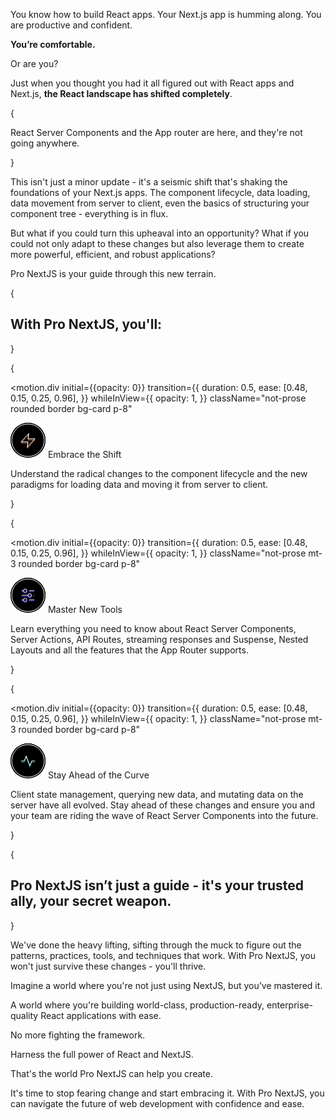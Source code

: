 
You know how to build React apps. Your Next.js app is humming along. You are productive and confident.

**You’re comfortable.**

Or are you?

Just when you thought you had it all figured out with React apps and Next.js, **the React landscape has shifted completely**.

{<p className="text-center text-3xl font-medium drop-shadow-sm sm:text-4xl sm:py-10 py-6 max-w-lg mx-auto text-gray-800 text-balance">React Server Components and the App router are here, and they're not going anywhere.</p>}

This isn't just a minor update - it's a seismic shift that's shaking the foundations of your Next.js apps. The component lifecycle, data loading, data movement from server to client, even the basics of structuring your component tree - everything is in flux.

But what if you could turn this upheaval into an opportunity? What if you could not only adapt to these changes but also leverage them to create more powerful, efficient, and robust applications?

Pro NextJS is your guide through this new terrain.

{<h2 className="text-center text-3xl font-medium drop-shadow-sm sm:text-4xl sm:pt-10 pt-2 text-gray-800">With Pro NextJS, you'll:</h2>}

{

<motion.div
  initial={{opacity: 0}}
  transition={{
    duration: 0.5,
    ease: [0.48, 0.15, 0.25, 0.96],
  }}
  whileInView={{
    opacity: 1,
  }}
  className="not-prose rounded border bg-card p-8"
>
  <p className="inline-flex items-center gap-3 font-semibold">
    <svg
      xmlns="http://www.w3.org/2000/svg"
      width="56"
      height="56"
      fill="none"
      viewBox="0 0 56 56"
    >
      <circle cx="28" cy="28" r="28" fill="url(#paint0_radial_99_850)"></circle>
      <circle
        cx="28"
        cy="28"
        r="28"
        fill="url(#paint1_radial_99_850)"
        fillOpacity="0.2"
      ></circle>
      <circle
        cx="28"
        cy="28"
        r="26"
        stroke="#fff"
        style={{mixBlendMode: 'soft-light'}}
        strokeWidth="2"
      ></circle>
      <path
        stroke="#D47947"
        strokeLinecap="square"
        strokeMiterlimit="10"
        strokeWidth="2"
        d="M29.222 19L17 32.444h11L26.778 41 39 27.556H28L29.222 19z"
      ></path>
      <path
        stroke="#fff"
        strokeLinecap="square"
        strokeMiterlimit="10"
        strokeWidth="2"
        d="M29.222 17L17 30.444h11L26.778 39 39 25.556H28L29.222 17z"
      ></path>
      <defs>
        <radialGradient
          id="paint0_radial_99_850"
          cx="0"
          cy="0"
          r="1"
          gradientTransform="matrix(-28.8322 47.60012 -83.93677 -50.84192 42.454 8.4)"
          gradientUnits="userSpaceOnUse"
        >
          <stop stopColor="#F4C553"></stop>
          <stop offset="0.604" stopColor="#E8A145"></stop>
        </radialGradient>
        <radialGradient
          id="paint1_radial_99_850"
          cx="0"
          cy="0"
          r="1"
          gradientTransform="matrix(0 28 -28 0 28 28)"
          gradientUnits="userSpaceOnUse"
        >
          <stop stopColor="#fff"></stop>
          <stop offset="1" stopOpacity="0"></stop>
        </radialGradient>
      </defs>
    </svg>
    Embrace the Shift
  </p>
  <p className="pt-4 text-gray-600">
    Understand the radical changes to the component lifecycle and the new
    paradigms for loading data and moving it from server to client.
  </p>
</motion.div>

}

{

<motion.div
  initial={{opacity: 0}}
  transition={{
    duration: 0.5,
    ease: [0.48, 0.15, 0.25, 0.96],
  }}
  whileInView={{
    opacity: 1,
  }}
  className="not-prose mt-3 rounded border bg-card p-8"
>
  <p className="inline-flex items-center gap-3 font-semibold">
    <svg
      xmlns="http://www.w3.org/2000/svg"
      width="56"
      height="56"
      fill="none"
      viewBox="0 0 56 56"
    >
      <circle cx="28" cy="28" r="28" fill="url(#paint0_radial_99_864)"></circle>
      <circle
        cx="28"
        cy="28"
        r="28"
        fill="url(#paint1_radial_99_864)"
        fillOpacity="0.2"
      ></circle>
      <circle
        cx="28"
        cy="28"
        r="26"
        stroke="#fff"
        style={{mixBlendMode: 'soft-light'}}
        strokeWidth="2"
      ></circle>
      <path
        stroke="#3C28F5"
        strokeLinecap="square"
        strokeMiterlimit="10"
        strokeWidth="2"
        d="M29.834 22.584h8.25m-20.167 0h2.75m0 0a2.75 2.75 0 115.5 0 2.75 2.75 0 01-5.5 0zm16.5 7.333h.917m-20.167 0H28m0 0a2.75 2.75 0 115.5 0 2.75 2.75 0 01-5.5 0zm1.834 7.333h8.25m-20.167 0h2.75m0 0a2.75 2.75 0 115.5 0 2.75 2.75 0 01-5.5 0z"
      ></path>
      <path
        stroke="#fff"
        strokeLinecap="square"
        strokeMiterlimit="10"
        strokeWidth="2"
        d="M29.834 20.75h8.25m-20.167 0h2.75m0 0a2.75 2.75 0 115.5 0 2.75 2.75 0 01-5.5 0zm16.5 7.333h.917m-20.167 0H28m0 0a2.75 2.75 0 115.5 0 2.75 2.75 0 01-5.5 0zm1.834 7.334h8.25m-20.167 0h2.75m0 0a2.75 2.75 0 115.5 0 2.75 2.75 0 01-5.5 0z"
      ></path>
      <defs>
        <radialGradient
          id="paint0_radial_99_864"
          cx="0"
          cy="0"
          r="1"
          gradientTransform="matrix(-28.8322 47.60012 -83.93677 -50.84192 42.454 8.4)"
          gradientUnits="userSpaceOnUse"
        >
          <stop stopColor="#7C3AED"></stop>
          <stop offset="1" stopColor="#2563EB"></stop>
        </radialGradient>
        <radialGradient
          id="paint1_radial_99_864"
          cx="0"
          cy="0"
          r="1"
          gradientTransform="matrix(0 28 -28 0 28 28)"
          gradientUnits="userSpaceOnUse"
        >
          <stop stopColor="#fff"></stop>
          <stop offset="1" stopOpacity="0"></stop>
        </radialGradient>
      </defs>
    </svg>
    Master New Tools
  </p>
  <p className="pt-4 text-gray-600">
    Learn everything you need to know about React Server Components, Server Actions,
    API Routes, streaming responses and Suspense, Nested Layouts and all the features
    that the App Router supports.
  </p>
</motion.div>
}

{

<motion.div
  initial={{opacity: 0}}
  transition={{
    duration: 0.5,
    ease: [0.48, 0.15, 0.25, 0.96],
  }}
  whileInView={{
    opacity: 1,
  }}
  className="not-prose mt-3 rounded border bg-card p-8"
>
  <p className="inline-flex items-center gap-3 font-semibold">
    <svg
      xmlns="http://www.w3.org/2000/svg"
      width="56"
      height="56"
      fill="none"
      viewBox="0 0 56 56"
    >
      <circle cx="28" cy="28" r="28" fill="url(#paint0_radial_99_865)"></circle>
      <circle
        cx="28"
        cy="28"
        r="28"
        fill="url(#paint1_radial_99_865)"
        fillOpacity="0.2"
      ></circle>
      <path
        stroke="#1A9B96"
        strokeLinecap="square"
        strokeMiterlimit="10"
        strokeWidth="2"
        d="M17 30h5l3-8 6 16 3-8h5"
      ></path>
      <path
        stroke="#fff"
        strokeLinecap="square"
        strokeMiterlimit="10"
        strokeWidth="2"
        d="M17 28h5l3-8 6 15.5 3-7.5h5"
      ></path>
      <circle
        cx="28"
        cy="28"
        r="26"
        stroke="#fff"
        style={{mixBlendMode: 'soft-light'}}
        strokeWidth="2"
      ></circle>
      <defs>
        <radialGradient
          id="paint0_radial_99_865"
          cx="0"
          cy="0"
          r="1"
          gradientTransform="matrix(-28.8322 47.60012 -83.93677 -50.84192 42.454 8.4)"
          gradientUnits="userSpaceOnUse"
        >
          <stop stopColor="#87E1C1"></stop>
          <stop offset="0.672" stopColor="#26B592"></stop>
        </radialGradient>
        <radialGradient
          id="paint1_radial_99_865"
          cx="0"
          cy="0"
          r="1"
          gradientTransform="matrix(0 28 -28 0 28 28)"
          gradientUnits="userSpaceOnUse"
        >
          <stop stopColor="#fff"></stop>
          <stop offset="1" stopOpacity="0"></stop>
        </radialGradient>
      </defs>
    </svg>
    Stay Ahead of the Curve
  </p>
  <p className="pt-4 text-gray-600">
    Client state management, querying new data, and mutating data on the server
    have all evolved. Stay ahead of these changes and ensure you and your team
    are riding the wave of React Server Components into the future.
  </p>
</motion.div>
}

{<h2 className="text-center text-3xl font-medium drop-shadow-sm sm:text-4xl text-balance pb-6 pt-2 text-gray-800 max-w-xl">Pro NextJS isn’t just a guide - it's your trusted ally, your secret weapon.</h2>}

We've done the heavy lifting, sifting through the muck to figure out the patterns, practices, tools, and techniques that work. With Pro NextJS, you won't just survive these changes - you'll thrive.

Imagine a world where you're not just using NextJS, but you’ve mastered it.

A world where you're building world-class, production-ready, enterprise-quality React applications with ease.

No more fighting the framework.

Harness the full power of React and NextJS.

That's the world Pro NextJS can help you create.

It's time to stop fearing change and start embracing it. With Pro NextJS, you can navigate the future of web development with confidence and ease.
